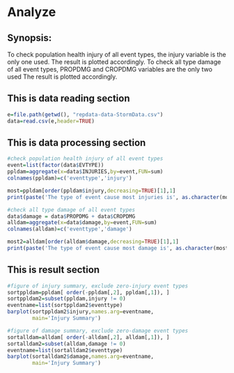 Analyze 
========================================================


Synopsis: 
----------------------------------------------------
To check population health injury of all event types, the injury variable is the only one used.
The result is plotted accordingly.
To check all type damage of all event types, PROPDMG and CROPDMG variables are the only two used
The result is plotted accordingly.

This is data reading section
----------------------------------------------------
```r

e=file.path(getwd(), "repdata-data-StormData.csv")
data=read.csv(e,header=TRUE)

```

This is data processing section
----------------------------------------------------
```r
#check population health injury of all event types
event=list(factor(data$EVTYPE))
ppldam=aggregate(x=data$INJURIES,by=event,FUN=sum)
colnames(ppldam)=c('eventtype','injury')

most=ppldam[order(ppldam$injury,decreasing=TRUE)[1],1]
print(paste('The type of event cause most injuries is', as.character(most)))

#check all type damage of all event types
data$damage = data$PROPDMG + data$CROPDMG
alldam=aggregate(x=data$damage,by=event,FUN=sum)
colnames(alldam)=c('eventtype','damage')

most2=alldam[order(alldam$damage,decreasing=TRUE)[1],1]
print(paste('The type of event cause most damage is', as.character(most2)))
```

This is result section
----------------------------------------------------
```r
#figure of injury summary, exclude zero-injury event types
sortppldam=ppldam[ order(-ppldam[,2], ppldam[,1]), ]
sortppldam2=subset(ppldam,injury != 0)
eventname=list(sortppldam2$eventtype)
barplot(sortppldam2$injury,names.arg=eventname,
        main='Injury Summary')

#figure of damage summary, exclude zero-damage event types
sortalldam=alldam[ order(-alldam[,2], alldam[,1]), ]
sortalldam2=subset(alldam,damage != 0)
eventname=list(sortalldam2$eventtype)
barplot(sortalldam2$damage,names.arg=eventname,
        main='Injury Summary')
```



